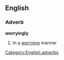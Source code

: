 ==English==

===Adverb===
'''worryingly'''

# In a [[worrying]] manner

[[Category:English adverbs]]
